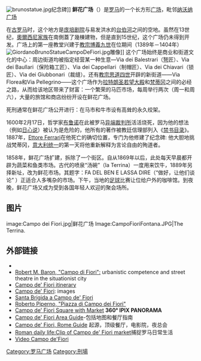 {{NoteTA
|G1=Popes
}}
{{coord|41|53|44.16|N|12|28|19.80|E|type:landmark_scale:2500|display=title}}
[[File:brunostatue.jpg|thumb]]纪念碑]]
'''鲜花广场'''（{{lang-it|Campo dei Fiori}}）是[[罗马|罗马]]的一个长方形[[广场|广场]]，毗邻[[纳沃纳广场|纳沃纳广场]]<!-- , on the border of [[Rioni_of_Rome|rione]] [[Parione|Parione]] and [[Regola_(rione_of_Rome)|rione Regola]]。The name, no longer appropriate, was first given during [[中世纪|中世纪]] when the area was actually a [[Field_(agriculture)|meadow]]. -->

在[[古罗马|古罗马]]时，这个地方是[[庞培剧院|庞培剧院]]与易发洪水的[[台伯河|台伯河]]之间的空地。虽然在13世纪，[[奧爾西尼家族|奧爾西尼家族]]在南側蓋了幾棟建物，但是直到15世纪，这个广场仍未得到开发。广场上的第一座教堂兴建于[[教宗博義九世|教宗博義九世]]在位期间（1389年－1404年）<!-- , ''[[Saint_Bridget_of_Sweden|Santa Brigida]] a Campo dei Fiori''; with the building-up of the ''rione'', the church has now come to face that part of the former ''Campo'' that is now [[Palazzo_Farnese,_Rome|Piazza Farnese]]. In 1456 under [[教宗嘉禮三世|教宗嘉禮三世]], Ludovico Cardinal Trevisani paved the area: this was part of a greater project of improvement of the rione Parione. This renewal was both the result and cause of 一些重要建筑 being built 在周边; in particular, the [[Orsini|Orsini]] palace on 鲜花广场 was rebuilt. 文艺复兴风格的[[Palazzo_della_Cancelleria|Palazzo della Cancelleria]] can be seen in Vasi's etching, rising majestically beyond the far right corner of the ''Campo''. -->
[[File:GiordanoBrunoStatueCampoDeFiori.jpg|thumb]]雕像]]
<!-- 鲜花广场本身从未在建筑上定型：the illustration above shows that 17世纪立面的边缘 Palazzo Pio offers no finished formal front 广场上。相反， -->这个广场始终是商业和街道文化的中心：周边街道均被指定经营某一种生意—Via dei Balestrari（[[弩|弩]]匠）、Via dei Baullari（保险箱工匠）、Via dei Cappellari（制帽匠）、Via dei Chiavari（锁匠）、Via dei Giubbonari（裁缝）。还有[[教宗思道四世|教宗思道四世]]开辟的新街道——Via Florea和Via Pellegrino——这个广场作为[[拉特朗圣若望大殿|拉特朗圣若望大殿]]和[[梵蒂冈|梵蒂冈]]之间的必经之路，从而给该地区带来了财富：一个繁荣的马匹市场，每周举行两次（周一和周六），大量的旅馆和商店纷纷开设在鲜花广场。 

死刑通常在鲜花广场公开进行：在马市和牛市设有高耸的永久绞架。

1600年2月17日，哲学家[[布鲁诺|布鲁诺]]在此被罗马[[异端裁判所|异端裁判所]]活活烧死，因为他的想法（例如[[日心说|日心说]]）被认为是危险的，他所有的著作被教廷信理部列入《[[禁书目录|禁书目录]]》。1887年，[[Ettore_Ferrari|Ettore Ferrari]]在他死亡的确切位置，专门为他修建了纪念碑: 他大胆地挑战梵蒂冈，[[意大利统一|意大利统一]]的第一天将他重新解释为言论自由的殉道者。

1858年，鲜花广场扩建，拆除了一个街区。自从1869年以后，此处每天早晨都开辟为蔬菜和鱼类市场。古代的喷泉“汤碗”（la Terrina）一度用来饮牛，1889年另择新址，改为鲜花市场。其题字：FA DEL BEN E LASSA DIRE（“做好，让他们谈论” ）正适合人多嘴杂的市场。下午，当地的[[足球|足球]]比赛让位给户外的咖啡馆。到夜晚，鲜花广场又成为受到各国年轻人欢迎的聚会场所。

== 图片 ==
<gallery>
image:Campo dei Fiori.jpg|鲜花广场
Image:CampoFioriFontana.JPG|The Terrina.
</gallery>

== 外部链接 ==
{{sisterlinks|Campo dei Fiori}}
* {{wikitravel}}
* [https://web.archive.org/web/20080218003414/http://www.aa.uidaho.edu/baron/campo.htm Robert M. Baron, "Campo di Fiori":] urbanistic competence and street theatre in the situationist city
* [http://www.romeitalyholiday.com/itineraries.htm#2)_Campo_deFiori__ Campo de' Fiori itinerary]
* [http://www2.siba.fi/~kkoskim//rooma/pages/CAMPODEI.HTM Campo de' Fiori]: images
* [http://roma.katolsk.no/brigida.htm Santa Brigida a Campo de' Fiori]
* [http://www.romeartlover.it/Vasi28.html Roberto Piperno, "Piazza di Campo dei Fiori"]
* [https://web.archive.org/web/20081220034356/http://www.freereservation.com/roma2/47.htm Campo de' Fiori Square with Market] '''360° IPIX PANORAMA'''
* [https://web.archive.org/web/20081221222351/http://www.rome-accom.com/rome-guide/rome-area-guides/campo-de-fiori-guide/default.aspx Campo de' Fiori Area Guide]-包括地图和餐厅指南
* [http://www.romeloft.com/rome-best-areas/campo-de-fiori-guide/ Campo de' Fiori, Rome Guide] 起源，顶级餐厅，电影院，夜总会
* [http://www.romanlife-romeitaly.com/campo-de-fiori.html#activities Roman daily life:Clip of Campo de' Fiori market]捕捉罗马日常生活
* [http://www.webvisionitaly.com/category.php?id=243&ref_genre=&ref_item=180 Video Campo de'Fiori]

{{Authority control}}
{{罗马地标}}
[[Category:罗马广场|Category:罗马广场]]
[[Category:刑場|Category:刑場]]